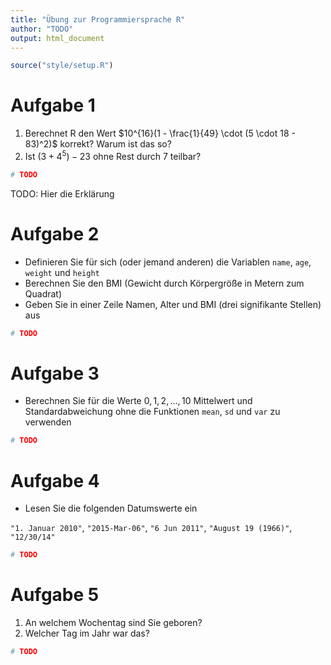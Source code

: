 ```yaml
---
title: "Übung zur Programmiersprache R"
author: "TODO"
output: html_document
---
```


```r
source("style/setup.R")
```

# Aufgabe 1

1.  Berechnet R den Wert $10^{16}(1 - \frac{1}{49} \cdot (5 \cdot 18 - 83)^2)$ korrekt? Warum ist das so?
2.  Ist $(3 + 4^5) - 23$ ohne Rest durch 7 teilbar?

```r
# TODO
```

TODO: Hier die Erklärung

# Aufgabe 2

-   Definieren Sie für sich (oder jemand anderen) die Variablen `name`, `age`, `weight` und `height`
-   Berechnen Sie den BMI (Gewicht durch Körpergröße in Metern zum Quadrat)
-   Geben Sie in einer Zeile Namen, Alter und BMI (drei signifikante Stellen) aus

```r
# TODO
```

# Aufgabe 3

-   Berechnen Sie für die Werte $0, 1, 2, \dots, 10$ Mittelwert und Standardabweichung ohne die Funktionen `mean`, `sd` und `var` zu verwenden

```r
# TODO
```

# Aufgabe 4

-   Lesen Sie die folgenden Datumswerte ein

`"1. Januar 2010"`, `"2015-Mar-06"`, `"6 Jun 2011"`, `"August 19 (1966)"`, `"12/30/14"`

```r
# TODO
```

# Aufgabe 5

1.  An welchem Wochentag sind Sie geboren?
2.  Welcher Tag im Jahr war das?

```r
# TODO
```
